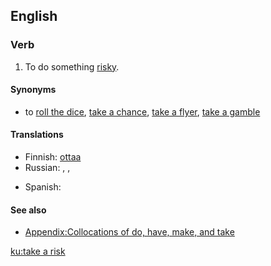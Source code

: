 ==English==

===Verb===
{{en-verb|head=[[take]] [[a]] [[risk]]|takes a risk|taking a risk|took a risk|taken a risk}}

# {{context|idiomatic|lang=en}} To do something [[risky]].

====Synonyms====
* to [[roll the dice]], [[take a chance]], [[take a flyer]], [[take a gamble]]

====Translations====
{{trans-top|to do something risky}}
* Finnish: [[ottaa#Finnish|ottaa]] {{t+|fi|riski}}
* Russian: {{t|ru|пойти на риск|pf|sc=Cyrl}}, {{t+|ru|рисковать|impf|sc=Cyrl}}, {{t+|ru|рискнуть|pf|sc=Cyrl}}
{{trans-mid}}
* Spanish: {{t|es|arriesgarse}}
{{trans-bottom}}

====See also====
* [[Appendix:Collocations of do, have, make, and take]]

[[ku:take a risk]]